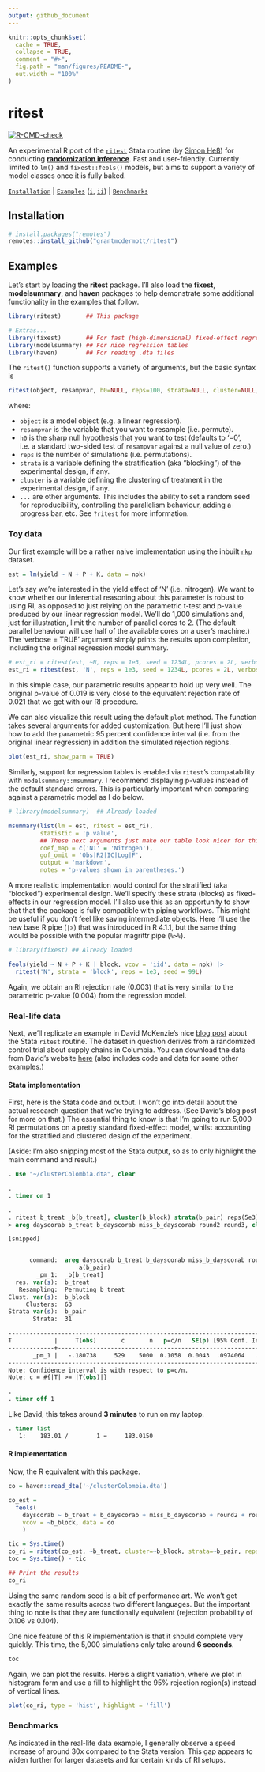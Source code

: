 ```yaml
---
output: github_document
---
```


<!-- README.md is generated from README.Rmd. Please edit that file -->

```r
knitr::opts_chunk$set(
  cache = TRUE,
  collapse = TRUE,
  comment = "#>",
  fig.path = "man/figures/README-",
  out.width = "100%"
)
```

# ritest

<!-- badges: start -->
[![R-CMD-check](https://github.com/grantmcdermott/ritest/workflows/R-CMD-check/badge.svg)](https://github.com/grantmcdermott/ritest/actions)
<!-- badges: end -->

An experimental R port of the [`ritest`](https://github.com/simonheb) Stata 
routine (by 
[Simon Heß](https://github.com/simonheb)) for conducting 
[**randomization inference**](https://dimewiki.worldbank.org/Randomization_Inference). 
Fast and user-friendly. Currently limited to `lm()` and `fixest::feols()` 
models, but aims to support a variety of model classes once it is fully baked.

[`Installation`](#Installation) | [`Examples`](#Examples) ([`i`](#toy-data), [`ii`](#real-life-data)) | [`Benchmarks`](#Benchmarks)

## Installation

``` r
# install.packages("remotes")
remotes::install_github("grantmcdermott/ritest")
```

## Examples

Let's start by loading the **ritest** package. 
I'll also load the **fixest**, **modelsummary**, and **haven** packages to help 
demonstrate some additional functionality in the examples that follow.

```r
library(ritest)       ## This package

# Extras...
library(fixest)       ## For fast (high-dimensional) fixed-effect regressions
library(modelsummary) ## For nice regression tables 
library(haven)        ## For reading .dta files
```

The `ritest()` function supports a variety of arguments, but the basic syntax 
is

```r
ritest(object, resampvar, h0=NULL, reps=100, strata=NULL, cluster=NULL, ...)
```

where: 

- `object` is a model object (e.g. a linear regression).
- `resampvar` is the variable that you want to resample (i.e. permute).
- `h0` is the sharp null hypothesis that you want to test (defaults to '=0',
i.e. a standard two-sided test of `resampvar` against a null value of zero.)
- `reps` is the number of simulations (i.e. permutations).
- `strata` is a variable defining the stratification (aka "blocking") of the 
experimental design, if any.
- `cluster` is a variable defining the clustering of treatment in the 
experimental design, if any.
- `...` are other arguments. This includes the ability to set a random seed for
reproducibility, controlling the parallelism behaviour, adding a progress bar,
etc. See `?ritest` for more information.


### Toy data

Our first example will be a rather naive implementation using the inbuilt
[`nkp`](https://vincentarelbundock.github.io/Rdatasets/doc/MASS/npk.html) 
dataset.

```r
est = lm(yield ~ N + P + K, data = npk)
```

Let's say we're interested in the yield effect of 'N' (i.e. nitrogen).
We want to know whether our inferential reasoning about this parameter is 
robust to using RI, as opposed to just relying on the parametric t-test and 
p-value produced by our linear regression model. We'll do 1,000
simulations and, just for illustration, limit the number of parallel cores to 2. 
(The default parallel behaviour will use half of the available cores on a user's
machine.) 
The 'verbose = TRUE' argument simply prints the results upon completion,
including the original regression model summary.

```r
# est_ri = ritest(est, ~N, reps = 1e3, seed = 1234L, pcores = 2L, verbose = TRUE) ## Formulas work too
est_ri = ritest(est, 'N', reps = 1e3, seed = 1234L, pcores = 2L, verbose = TRUE)
```

In this simple case, our parametric results appear to hold up very well. The
original p-value of 0.019 is very close to the equivalent rejection rate
of 0.021 that we get with our RI procedure.

We can also visualize this result using the default `plot` method. The function 
takes several arguments for added customization. But here I'll just show how to
add the parametric 95 percent confidence interval (i.e. from the original linear 
regression) in addition the simulated rejection regions.

```r
plot(est_ri, show_parm = TRUE)
```

Similarly, support for regression tables is enabled via `ritest`'s compatability
with `modelsummary::msummary`. I recommend displaying p-values instead of the 
default standard errors. This is particularly important when comparing against
a parametric model as I do below.

```r
# library(modelsummary)  ## Already loaded

msummary(list(lm = est, ritest = est_ri), 
         statistic = 'p.value', 
         ## These next arguments just make our table look nicer for this README
         coef_map = c('N1' = 'Nitrogen'), 
         gof_omit = 'Obs|R2|IC|Log|F',
         output = 'markdown',
         notes = 'p-values shown in parentheses.')
```

A more realistic implementation would control for the stratified (aka "blocked")
experimental design. We'll specify these strata (blocks) as fixed-effects in 
our regression model. I'll also use this as an opportunity to show that that the
package is fully compatible with piping workflows. This might be useful if you
don't feel like saving intermediate objects. Here I'll use the new base R pipe 
(`|>`) that was introduced in R 4.1.1, but the same thing would be possible with
the popular magrittr pipe (`%>%`).

```r
# library(fixest) ## Already loaded

feols(yield ~ N + P + K | block, vcov = 'iid', data = npk) |>
  ritest('N', strata = 'block', reps = 1e3, seed = 99L)
```

Again, we obtain an RI rejection rate (0.003) that is very 
similar to the parametric p-value (0.004) from the regression model.

### Real-life data

Next, we'll replicate an example in David McKenzie's nice 
[blog post](https://blogs.worldbank.org/impactevaluations/finally-way-do-easy-randomization-inference-stata)
about the Stata `ritest` routine. The dataset in question derives from a 
randomized control trial about supply chains in Columbia. 
You can download the data from David's website 
[here](https://drive.google.com/open?id=0B9C9RwWKZrUNazdyVXFkSTlTNGc) (also 
includes code and data for some other examples.)

#### Stata implementation

First, here is the Stata code and output. I won't go into detail about the 
actual research question that we're trying to address. (See David's blog post 
for more on that.) The essential thing to know is that I'm going to run 
5,000 RI permutations on a pretty standard fixed-effect model, whilst 
accounting for the stratified and clustered design of the experiment. 

(Aside: I'm also snipping most of the Stata output, so as to only highlight the 
main command and result.)

```stata
. use "~/clusterColombia.dta", clear

. 
. timer on 1

. 
. ritest b_treat _b[b_treat], cluster(b_block) strata(b_pair) reps(5e3) seed(546): ///
> areg dayscorab b_treat b_dayscorab miss_b_dayscorab round2 round3, cluster(b_block) a(b_pair)

[snipped]


      command:  areg dayscorab b_treat b_dayscorab miss_b_dayscorab round2 round3, cluster(b_block)
                    a(b_pair)
        _pm_1:  _b[b_treat]
  res. var(s):  b_treat
   Resampling:  Permuting b_treat
Clust. var(s):  b_block
     Clusters:  63
Strata var(s):  b_pair
       Strata:  31

------------------------------------------------------------------------------
T            |     T(obs)       c       n   p=c/n   SE(p) [95% Conf. Interval]
-------------+----------------------------------------------------------------
       _pm_1 |   -.180738     529    5000  0.1058  0.0043  .0974064   .1146569
------------------------------------------------------------------------------
Note: Confidence interval is with respect to p=c/n.
Note: c = #{|T| >= |T(obs)|}

. 
. timer off 1

```

Like David, this takes around **3 minutes** to run on my laptop.

```stata
. timer list
   1:    183.01 /        1 =     183.0150
```

#### R implementation

Now, the R equivalent with this package.

```r
co = haven::read_dta('~/clusterColombia.dta')

co_est = 
  feols(
    dayscorab ~ b_treat + b_dayscorab + miss_b_dayscorab + round2 + round3 | b_pair, 
    vcov = ~b_block, data = co
    )

tic = Sys.time()
co_ri = ritest(co_est, ~b_treat, cluster=~b_block, strata=~b_pair, reps=5e3, seed=546L)
toc = Sys.time() - tic

## Print the results
co_ri
```

Using the same random seed is a bit of performance art. We won't get exactly
the same results across two different languages. But the important thing to note 
is that they are functionally equivalent (rejection probability of 0.106 vs
0.104).

One nice feature of this R implementation is that it should complete very 
quickly. This time, the 5,000 simulations only take around **6 seconds**.

```r
toc
```

Again, we can plot the results. Here's a slight variation, where we plot in
histogram form and use a fill to highlight the 95% rejection region(s) instead
of vertical lines.

```r
plot(co_ri, type = 'hist', highlight = 'fill')
```


### Benchmarks

As indicated in the real-life data example, I generally observe a speed increase
of around 30x compared to the Stata version. This gap appears to widen further
for larger datasets and for certain kinds of RI setups.
